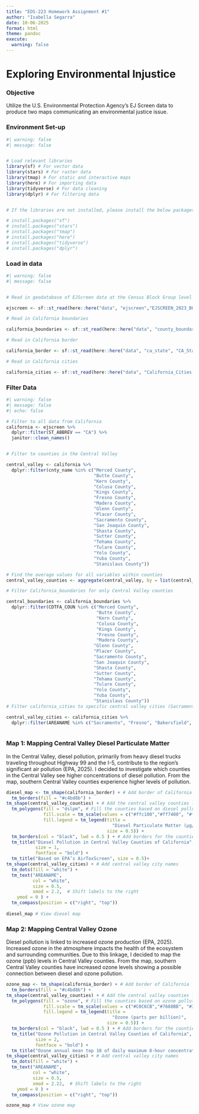 ```yaml
---
title: "EDS-223 Homework Assignment #1"
author: "Isabella Segarra"
date: 10-06-2025
format: html
theme: pandoc
execute: 
  warning: false
---
```


# Exploring Environmental Injustice

### Objective
Utilize the U.S. Environmental Protection Agency's EJ Screen data to produce two maps communicating an environmental justice issue. 


### Environment Set-up 
```r

#| warning: false  
#| message: false


# Load relevant libraries
library(sf) # For vector data
library(stars) # For raster data 
library(tmap) # For static and interactive maps
library(here) # For importing data 
library(tidyverse) # For data cleaning
library(dplyr) # For filtering data 


# If the libraries are not installed, please install the below packages. 

# install.packages("sf")
# install.packages("stars")
# install.packages("tmap")
# install.packages("here")
# install.packages("tidyverse")
# install.packages("dplyr")

```
### Load in data
```r

#| warning: false  
#| message: false


# Read in geodatabase of EJScreen data at the Census Block Group level

ejscreen <- sf::st_read(here::here("data", "ejscreen","EJSCREEN_2023_BG_StatePct_with_AS_CNMI_GU_VI.gdb"))

# Read in California boundaries

california_boundaries <- sf::st_read(here::here("data", "county_boundaries", "California_County_Boundaries_and_Identifiers.shp"))

# Read in California border 

california_border <- sf::st_read(here::here("data", "ca_state", "CA_State.shp"))

# Read in California cities

california_cities <- sf::st_read(here::here("data", "California_Cities-shp", "d86f1c7b-1acd-4a0a-9413-ded642940daf202042-1-425xni.o5rsz.shp"))

```

### Filter Data 
```r
#| warning: false  
#| message: false
#| echo: false 

# Filter to all data from California 
california <- ejscreen %>%
  dplyr::filter(ST_ABBREV == "CA") %>% 
  janitor::clean_names()


# Filter to counties in the Central Valley 

central_valley <- california %>%
  dplyr::filter(cnty_name %in% c("Merced County", 
                                 "Butte County",
                                 "Kern County",
                                 "Colusa County", 
                                 "Kings County", 
                                 "Fresno County", 
                                 "Madera County", 
                                 "Glenn County", 
                                 "Placer County", 
                                 "Sacramento County",
                                 "San Joaquin County", 
                                 "Shasta County", 
                                 "Sutter County", 
                                 "Tehama County", 
                                 "Tulare County", 
                                 "Yolo County", 
                                 "Yuba County", 
                                 "Stanislaus County"))

# Find the average values for all variables within counties
central_valley_counties <- aggregate(central_valley, by = list(central_valley$cnty_name), FUN = mean)

# Filter California_boundaries for only Central Valley counties 

central_boundaries <- california_boundaries %>%
  dplyr::filter(CDTFA_COUN %in% c("Merced County", 
                                  "Butte County", 
                                  "Kern County",
                                  "Colusa County", 
                                  "Kings County", 
                                  "Fresno County", 
                                  "Madera County", 
                                 "Glenn County", 
                                 "Placer County", 
                                 "Sacramento County", 
                                 "San Joaquin County", 
                                 "Shasta County", 
                                 "Sutter County", 
                                 "Tehama County", 
                                 "Tulare County", 
                                 "Yolo County", 
                                 "Yuba County", 
                                 "Stanislaus County"))
# Filter california_cities to specific central valley cities (Sacramento, Fresno, Bakersfield, Stockton)

central_valley_cities <- california_cities %>% 
  dplyr::filter(AREANAME %in% c("Sacramento", "Fresno", "Bakersfield", "Stockton"))
  
```


### Map 1: Mapping Central Valley Diesel Particulate Matter

In the Central Valley, diesel pollution, primarily from heavy diesel trucks traveling throughout Highway 99 and the I-5, contribute to the region's significant air pollution (EPA, 2025). I decided to investigate which counties in the Central Valley see higher concentrations of diesel pollution. From the map, southern Central Valley counties experience higher levels of pollution. 

```r

diesel_map <- tm_shape(california_border) + # Add border of California
  tm_borders(fill = "#c4bd8b") +
tm_shape(central_valley_counties) + # Add the central valley counties layer 
  tm_polygons(fill = "dslpm", # Fill the counties based on diesel pollution
              fill.scale = tm_scale(values = c("#ffc100","#ff7400", "#ff0000", "darkred")),
              fill.legend = tm_legend(title = 
                                        "Diesel Particulate Matter (μg/m3)", 
                                      size = 0.5)) +
  tm_borders(col = "black", lwd = 0.5 ) + # Add borders for the counties 
  tm_title("Diesel Pollution in Central Valley Counties of California", 
           size = 1, 
           fontface = "bold") +
  tm_title("Based on EPA’s AirToxScreen", size = 0.5)+
tm_shape(central_valley_cities) + # Add central valley city names 
  tm_dots(fill = "white") +
  tm_text("AREANAME",
          col = "white",
          size = 0.5, 
          xmod = 2.2,  # Shift labels to the right
    ymod = 0 ) + 
  tm_compass(position = c("right", "top")) 
  
diesel_map # View diesel map
```

### Map 2: Mapping Central Valley Ozone 

Diesel pollution is linked to increased ozone production (EPA, 2025). Increased ozone in the atmosphere impacts the health of the ecosystem and surrounding communities. Due to this linkage, I decided to map the ozone (ppb) levels in Central Valley counties. From the map, southern Central Valley counties have increased ozone levels showing a possible connection between diesel and ozone pollution. 

```r

ozone_map <- tm_shape(california_border) + # Add border of California
  tm_borders(fill = "#c4bd8b") +
tm_shape(central_valley_counties) + # Add the central valley counties layer 
  tm_polygons(fill = "ozone", # Fill the counties based on ozone pollution
              fill.scale = tm_scale(values = c("#C0C6CB","#7688BB", "#304FAF", "#073763")),
              fill.legend = tm_legend(title = 
                                        "Ozone (parts per billion)", 
                                      size = 0.5)) +
  tm_borders(col = "black", lwd = 0.5 ) + # Add borders for the counties 
  tm_title("Ozone Pollution in Central Valley Counties of California", 
           size = 2, 
           fontface = "bold") +
  tm_title("Ozone annual mean top 10 of daily maximum 8-hour concentration in air. EJScreen v2.2", size = 0.5) +
tm_shape(central_valley_cities) + # Add central valley city names 
  tm_dots(fill = "white") +
  tm_text("AREANAME",
          col = "white",
          size = 0.5, 
          xmod = 2.22,  # Shift labels to the right
    ymod = 0 ) + 
  tm_compass(position = c("right", "top"))

ozone_map # View ozone map

```

